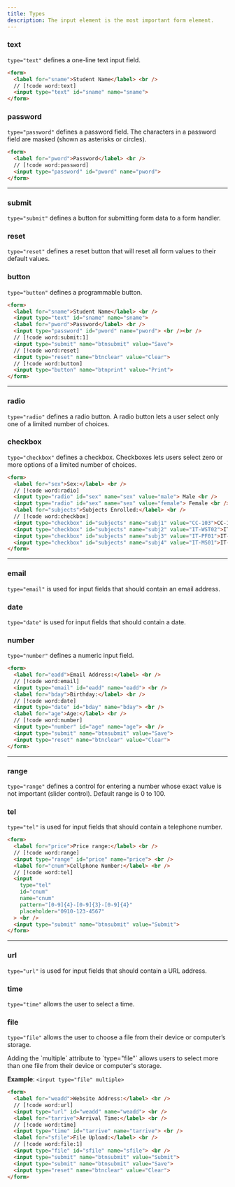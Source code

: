 ```yaml
---
title: Types
description: The input element is the most important form element.
---
```


### text

`type="text"` defines a one-line text input field.

```html
<form>
  <label for="sname">Student Name</label> <br />
  // [!code word:text]
  <input type="text" id="sname" name="sname">
</form>
```

### password

`type="password"` defines a password field. The characters in a password field are masked (shown as asterisks or circles).

```html
<form>
  <label for="pword">Password</label> <br />
  // [!code word:password]
  <input type="password" id="pword" name="pword">
</form>
```

-----

### submit

`type="submit"` defines a button for submitting form data to a form handler.

### reset 

`type="reset"` defines a reset button that will reset all form values to their default values.

### button

`type="button"` defines a programmable button.

```html
<form>
  <label for="sname">Student Name</label> <br />
  <input type="text" id="sname" name="sname">
  <label for="pword">Password</label> <br />
  <input type="password" id="pword" name="pword"> <br /><br />
  // [!code word:submit:1]
  <input type="submit" name="btnsubmit" value="Save">
  // [!code word:reset]
  <input type="reset" name="btnclear" value="Clear">
  // [!code word:button]
  <input type="button" name="btnprint" value="Print">
</form>
```

-----

### radio

`type="radio"` defines a radio button. A radio button lets a user select only one of a limited number of choices.

### checkbox

`type="checkbox"` defines a checkbox. Checkboxes lets users select zero or more options of a limited number of choices.

```html
<form>
  <label for="sex">Sex:</label> <br />
  // [!code word:radio]
  <input type="radio" id="sex" name="sex" value="male"> Male <br />
  <input type="radio" id="sex" name="sex" value="female"> Female <br />
  <label for="subjects">Subjects Enrolled:</label> <br />
  // [!code word:checkbox]
  <input type="checkbox" id="subjects" name="subj1" value="CC-103">CC-103 <br />
  <input type="checkbox" id="subjects" name="subj2" value="IT-WST02">IT-WST02 <br />
  <input type="checkbox" id="subjects" name="subj3" value="IT-PF01">IT-PF01 <br />
  <input type="checkbox" id="subjects" name="subj4" value="IT-MS01">IT-MS01 <br />
</form>
```

-----

### email 

`type="email"` is used for input fields that should contain an email address.

### date

`type="date"` is used for input fields that should contain a date.

### number 

`type="number"` defines a numeric input field.

```html
<form>
  <label for="eadd">Email Address:</label> <br />
  // [!code word:email]
  <input type="email" id="eadd" name="eadd"> <br />
  <label for="bday">Birthday:</label> <br />
  // [!code word:date]
  <input type="date" id="bday" name="bday"> <br />
  <label for="age">Age:</label> <br />
  // [!code word:number]
  <input type="number" id="age" name="age"> <br />
  <input type="submit" name="btnsubmit" value="Save">
  <input type="reset" name="btnclear" value="Clear">
</form>
```

-----

### range

`type="range"` defines a control for entering a number whose exact value is not important (slider control). Default range is 0 to 100.

### tel

`type="tel"` is used for input fields that should contain a telephone number.

```html
<form>
  <label for="price">Price range:</label> <br />
  // [!code word:range]
  <input type="range" id="price" name="price"> <br />
  <label for="cnum">Cellphone Number:</label> <br />
  // [!code word:tel]
  <input 
    type="tel" 
    id="cnum" 
    name="cnum" 
    pattern="[0-9]{4}-[0-9]{3}-[0-9]{4}" 
    placeholder="0910-123-4567"
  > <br />
  <input type="submit" name="btnsubmit" value="Submit">
</form>
```

-----

### url 

`type="url"` is used for input fields that should contain a URL address.

### time

`type="time"` allows the user to select a time.

### file

`type="file"` allows the user to choose a file from their device or computer’s storage.

<Callout>
Adding the `multiple` attribute to `type="file"` allows users to select more than one file from their device or computer's storage. 

**Example**: `<input type="file" multiple>`
</Callout>

```html
<form>
  <label for="weadd">Website Address:</label> <br />
  // [!code word:url]
  <input type="url" id="weadd" name="weadd"> <br />
  <label for="tarrive">Arrival Time:</label> <br />
  // [!code word:time]
  <input type="time" id="tarrive" name="tarrive"> <br />
  <label for="sfile">File Upload:</label> <br />
  // [!code word:file:1]
  <input type="file" id="sfile" name="sfile"> <br />
  <input type="submit" name="btnsubmit" value="Submit">
  <input type="submit" name="btnsubmit" value="Save">
  <input type="reset" name="btnclear" value="Clear">
</form>
```
